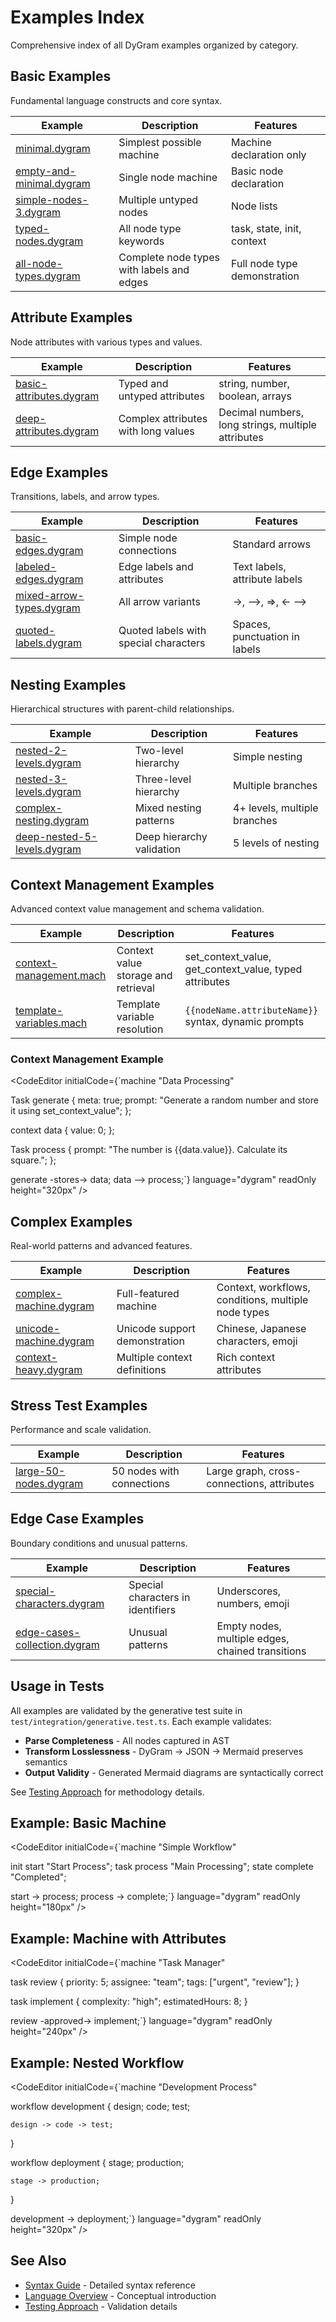 
<Layout>

# Examples Index

Comprehensive index of all DyGram examples organized by category.

## Basic Examples

Fundamental language constructs and core syntax.

| Example | Description | Features |
|---------|-------------|----------|
| [minimal.dygram](../examples/basic/minimal.dygram) | Simplest possible machine | Machine declaration only |
| [empty-and-minimal.dygram](../examples/basic/empty-and-minimal.dygram) | Single node machine | Basic node declaration |
| [simple-nodes-3.dygram](../examples/basic/simple-nodes-3.dygram) | Multiple untyped nodes | Node lists |
| [typed-nodes.dygram](../examples/basic/typed-nodes.dygram) | All node type keywords | task, state, init, context |
| [all-node-types.dygram](../examples/basic/all-node-types.dygram) | Complete node types with labels and edges | Full node type demonstration |

## Attribute Examples

Node attributes with various types and values.

| Example | Description | Features |
|---------|-------------|----------|
| [basic-attributes.dygram](../examples/attributes/basic-attributes.dygram) | Typed and untyped attributes | string, number, boolean, arrays |
| [deep-attributes.dygram](../examples/attributes/deep-attributes.dygram) | Complex attributes with long values | Decimal numbers, long strings, multiple attributes |

## Edge Examples

Transitions, labels, and arrow types.

| Example | Description | Features |
|---------|-------------|----------|
| [basic-edges.dygram](../examples/edges/basic-edges.dygram) | Simple node connections | Standard arrows |
| [labeled-edges.dygram](../examples/edges/labeled-edges.dygram) | Edge labels and attributes | Text labels, attribute labels |
| [mixed-arrow-types.dygram](../examples/edges/mixed-arrow-types.dygram) | All arrow variants | →, -->, =>, ← --> |
| [quoted-labels.dygram](../examples/edges/quoted-labels.dygram) | Quoted labels with special characters | Spaces, punctuation in labels |

## Nesting Examples

Hierarchical structures with parent-child relationships.

| Example | Description | Features |
|---------|-------------|----------|
| [nested-2-levels.dygram](../examples/nesting/nested-2-levels.dygram) | Two-level hierarchy | Simple nesting |
| [nested-3-levels.dygram](../examples/nesting/nested-3-levels.dygram) | Three-level hierarchy | Multiple branches |
| [complex-nesting.dygram](../examples/nesting/complex-nesting.dygram) | Mixed nesting patterns | 4+ levels, multiple branches |
| [deep-nested-5-levels.dygram](../examples/nesting/deep-nested-5-levels.dygram) | Deep hierarchy validation | 5 levels of nesting |

## Context Management Examples

Advanced context value management and schema validation.

| Example | Description | Features |
|---------|-------------|----------|
| [context-management.mach](../examples/context-management.mach) | Context value storage and retrieval | set_context_value, get_context_value, typed attributes |
| [template-variables.mach](../examples/template-variables.mach) | Template variable resolution | `{{nodeName.attributeName}}` syntax, dynamic prompts |

### Context Management Example

<CodeEditor
    initialCode={`machine "Data Processing"

Task generate {
  meta: true;
  prompt: "Generate a random number and store it using set_context_value";
};

context data {
  value<number>: 0;
};

Task process {
  prompt: "The number is {{data.value}}. Calculate its square.";
};

generate -stores-> data;
data --> process;`}
    language="dygram"
    readOnly
    height="320px"
/>

## Complex Examples

Real-world patterns and advanced features.

| Example | Description | Features |
|---------|-------------|----------|
| [complex-machine.dygram](../examples/complex/complex-machine.dygram) | Full-featured machine | Context, workflows, conditions, multiple node types |
| [unicode-machine.dygram](../examples/complex/unicode-machine.dygram) | Unicode support demonstration | Chinese, Japanese characters, emoji |
| [context-heavy.dygram](../examples/complex/context-heavy.dygram) | Multiple context definitions | Rich context attributes |

## Stress Test Examples

Performance and scale validation.

| Example | Description | Features |
|---------|-------------|----------|
| [large-50-nodes.dygram](../examples/stress/large-50-nodes.dygram) | 50 nodes with connections | Large graph, cross-connections, attributes |

## Edge Case Examples

Boundary conditions and unusual patterns.

| Example | Description | Features |
|---------|-------------|----------|
| [special-characters.dygram](../examples/edge-cases/special-characters.dygram) | Special characters in identifiers | Underscores, numbers, emoji |
| [edge-cases-collection.dygram](../examples/edge-cases/edge-cases-collection.dygram) | Unusual patterns | Empty nodes, multiple edges, chained transitions |

## Usage in Tests

All examples are validated by the generative test suite in `test/integration/generative.test.ts`. Each example validates:

- **Parse Completeness** - All nodes captured in AST
- **Transform Losslessness** - DyGram → JSON → Mermaid preserves semantics
- **Output Validity** - Generated Mermaid diagrams are syntactically correct

See [Testing Approach](testing-approach.html) for methodology details.

## Example: Basic Machine

<CodeEditor
    initialCode={`machine "Simple Workflow"

init start "Start Process";
task process "Main Processing";
state complete "Completed";

start -> process;
process -> complete;`}
    language="dygram"
    readOnly
    height="180px"
/>

## Example: Machine with Attributes

<CodeEditor
    initialCode={`machine "Task Manager"

task review {
    priority<number>: 5;
    assignee<string>: "team";
    tags: ["urgent", "review"];
}

task implement {
    complexity<string>: "high";
    estimatedHours<number>: 8;
}

review -approved-> implement;`}
    language="dygram"
    readOnly
    height="240px"
/>

## Example: Nested Workflow

<CodeEditor
    initialCode={`machine "Development Process"

workflow development {
    design;
    code;
    test;

    design -> code -> test;
}

workflow deployment {
    stage;
    production;

    stage -> production;
}

development -> deployment;`}
    language="dygram"
    readOnly
    height="320px"
/>

## See Also

- [Syntax Guide](syntax-guide.html) - Detailed syntax reference
- [Language Overview](language-overview.html) - Conceptual introduction
- [Testing Approach](testing-approach.html) - Validation details

</Layout>

